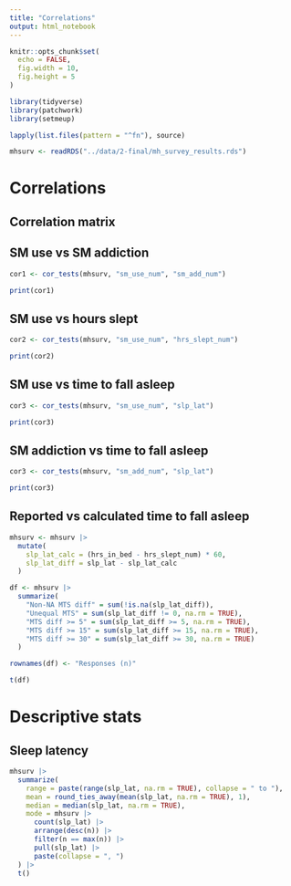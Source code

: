 ```yaml
---
title: "Correlations"
output: html_notebook
---
```


```r
knitr::opts_chunk$set(
  echo = FALSE,
  fig.width = 10,
  fig.height = 5
)
```

```r
library(tidyverse)
library(patchwork)
library(setmeup)
```

```r
lapply(list.files(pattern = "^fn"), source)
```

```r
mhsurv <- readRDS("../data/2-final/mh_survey_results.rds")
```

# Correlations

## Correlation matrix

<!-- ```{r} -->
<!-- df <- mhsurv |> -->
<!--   select(q4_1:last_col()) |> -->
<!--   select(-starts_with("q11_"), -ends_with("bin")) |> -->
<!--   mutate(across(everything(), as.numeric)) -->
<!-- ``` -->

<!-- ```{r} -->
<!-- cormat <- rstatix::cor_mat(df) -->
<!-- ``` -->

## SM use vs SM addiction

```r
cor1 <- cor_tests(mhsurv, "sm_use_num", "sm_add_num")
```

```r
print(cor1)
```

## SM use vs hours slept

```r
cor2 <- cor_tests(mhsurv, "sm_use_num", "hrs_slept_num")
```

```r
print(cor2)
```

## SM use vs time to fall asleep

```r
cor3 <- cor_tests(mhsurv, "sm_use_num", "slp_lat")
```

```r
print(cor3)
```

## SM addiction vs time to fall asleep

```r
cor3 <- cor_tests(mhsurv, "sm_add_num", "slp_lat")
```

```r
print(cor3)
```

## Reported vs calculated time to fall asleep

```r
mhsurv <- mhsurv |>
  mutate(
    slp_lat_calc = (hrs_in_bed - hrs_slept_num) * 60,
    slp_lat_diff = slp_lat - slp_lat_calc
  )
```

```r
df <- mhsurv |>
  summarize(
    "Non-NA MTS diff" = sum(!is.na(slp_lat_diff)),
    "Unequal MTS" = sum(slp_lat_diff != 0, na.rm = TRUE),
    "MTS diff >= 5" = sum(slp_lat_diff >= 5, na.rm = TRUE),
    "MTS diff >= 15" = sum(slp_lat_diff >= 15, na.rm = TRUE),
    "MTS diff >= 30" = sum(slp_lat_diff >= 30, na.rm = TRUE)
  )

rownames(df) <- "Responses (n)"

t(df)
```

# Descriptive stats

## Sleep latency

```r
mhsurv |>
  summarize(
    range = paste(range(slp_lat, na.rm = TRUE), collapse = " to "),
    mean = round_ties_away(mean(slp_lat, na.rm = TRUE), 1),
    median = median(slp_lat, na.rm = TRUE),
    mode = mhsurv |>
      count(slp_lat) |>
      arrange(desc(n)) |>
      filter(n == max(n)) |>
      pull(slp_lat) |>
      paste(collapse = ", ")
  ) |>
  t()
```




